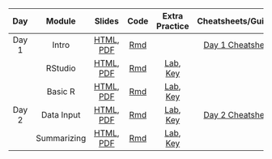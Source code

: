 | **Day**                                | **Module**                  | **Slides**                                                             | **Code**                                           | **Extra Practice**                                                                         | **Cheatsheets/Guides**                                                             |
| :------------------------------------: | :-------------------------: | :--------------------------------------------------------------------: | :------------------------------------------------: | :----------------------------------------------------------------------------------------: | :--------------------------------------------------------------------------------: |
| Day 1                                  | Intro                       | [HTML](modules/Day_1/Intro.html), [PDF](modules/Day_1/Intro.pdf)       | [Rmd](modules/Day_1/Intro.Rmd)                     |                                                                                            | [Day 1 Cheatsheet](modules/cheatsheets/Day-1.pdf)                                  |
|                                        | RStudio                     | [HTML](modules/Day_1/RStudio.html), [PDF](modules/Day_1/RStudio.pdf)   | [Rmd](modules/RStudio/RStudio.Rmd)                 | [Lab](modules/Day_1/RStudio_Lab.Rmd), [Key](modules/Day_1/RStudio_Lab_Key.Rmd)             |                                                                                    |
|                                        | Basic R                     | [HTML](modules/Day_1/Basic_R.html), [PDF](modules/Day_1/Basic_R.pdf)   | [Rmd](modules/Day_1/Basic_R.Rmd)                   | [Lab](modules/Day_1/Basic_R_Lab.Rmd), [Key](modules/Day_1/Basic_R_Lab_Key.Rmd)             |                                                                                    |
| Day 2                                  | Data Input                  | [HTML](modules/Day_2/Data_Input.html), [PDF](modules/Day_2/Data_Input.pdf)       | [Rmd](modules/Day_2/Data_Input.Rmd)   | [Lab](modules/Day_2/Data_Input_Lab.Rmd), [Key](modules/Day_2/Data_Input_Lab_Key.Rmd)     | [Day 2 Cheatsheet](modules/cheatsheets/Day-2.pdf)                                  |
|                                        | Summarizing                 | [HTML](modules/Day_2/Data_Summarization.html), [PDF](modules/Day_2/Data_Summarization.pdf)   | [Rmd](modules/Day_2/Data_Summarization.Rmd) | [Lab](modules/Day_2/Data_Summarization_Lab.Rmd), [Key](modules/Day_2/Data_Summarization_Lab_Key.Rmd)  |                                                          |
